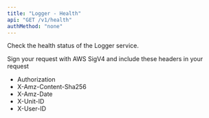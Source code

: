 ```yaml
---
title: "Logger - Health"
api: "GET /v1/health"
authMethod: "none"
---
```


Check the health status of the Logger service.

<Note>
  Sign your request with AWS SigV4 and include these headers in your request

  - Authorization
  - X-Amz-Content-Sha256
  - X-Amz-Date
  - X-Unit-ID
  - X-User-ID
</Note>
